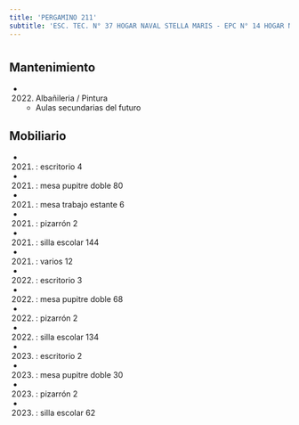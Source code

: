 ```yaml
---
title: 'PERGAMINO 211'
subtitle: 'ESC. TEC. N° 37 HOGAR NAVAL STELLA MARIS - EPC N° 14 HOGAR NAVAL STELLA MARIS - ESEA EN DANZA RAMICONE CURSO VOCACIONAL DE FOLKLORE N° 01'
---
```


#


## Mantenimiento

*  (2022) Albañileria / Pintura 
    + Aulas secundarias del futuro


## Mobiliario

*  (2021) : escritorio 4 

*  (2021) : mesa pupitre doble 80 

*  (2021) : mesa trabajo estante 6 

*  (2021) : pizarrón 2 

*  (2021) : silla escolar 144 

*  (2021) : varios 12 

*  (2022) : escritorio 3 

*  (2022) : mesa pupitre doble 68 

*  (2022) : pizarrón 2 

*  (2022) : silla escolar 134 

*  (2023) : escritorio 2 

*  (2023) : mesa pupitre doble 30 

*  (2023) : pizarrón 2 

*  (2023) : silla escolar 62 






